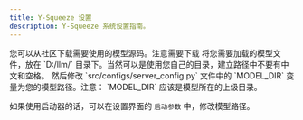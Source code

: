 ---
title: Y-Squeeze 设置
description: Y-Squeeze 系统设置指南。
---



<Steps>
<Step title="下载模型">
您可以从社区下载需要使用的模型源码。注意需要下载
</Step>
<Step title="放置模型">
将您需要加载的模型文件，放在 `D:/llm/` 目录下。当然可以是使用您自己的目录，建立路径中不要有中文和空格。
</Step>
<Step title="修改配置">
然后修改 `src/configs/server_config.py` 文件中的 `MODEL_DIR` 变量为您的模型路径。注意： `MODEL_DIR` 应该是模型所在的上级目录。

如果使用启动器的话，可以在设置界面的 `启动参数` 中，修改模型路径。
</Step>
</Steps>
